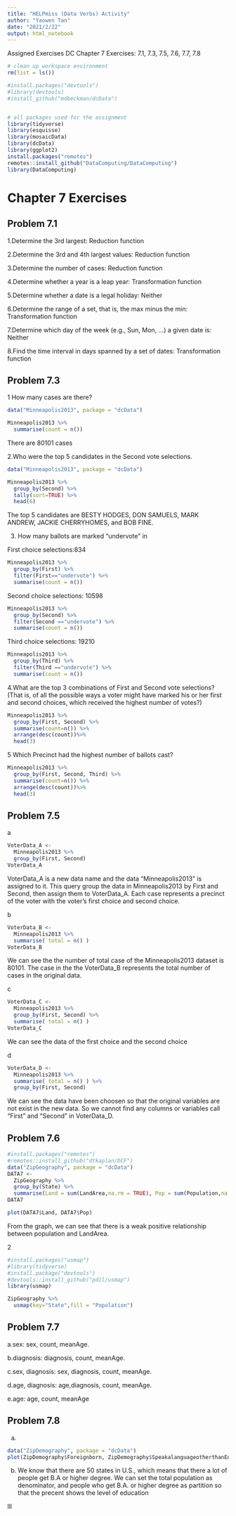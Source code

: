 ---
title: "HELPmiss (Data Verbs) Activity"
author: "Yaowen Tan"
date: "2021/2/22"
output: html_notebook
---



Assigned Exercises
DC Chapter 7 Exercises: 7.1, 7.3, 7.5, 7.6, 7.7, 7.8


```{r}
# clean up workspace environment
rm(list = ls())

#install.packages("devtools")
#library(devtools)
#install_github("mdbeckman/dcData")


# all packages used for the assignment
library(tidyverse)
library(esquisse)
library(mosaicData)
library(dcData)
library(ggplot2)
install.packages("remotes")
remotes::install_github("DataComputing/DataComputing")
library(DataComputing)

```

# Chapter 7 Exercises

## Problem 7.1

1.Determine the 3rd largest: Reduction function 

2.Determine the 3rd and 4th largest values: Reduction function 

3.Determine the number of cases: Reduction function 

4.Determine whether a year is a leap year: Transformation function

5.Determine whether a date is a legal holiday: Neither 

6.Determine the range of a set, that is, the max minus the min: Transformation function 

7.Determine which day of the week (e.g., Sun, Mon, …) a given date is: Neither 

8.Find the time interval in days spanned by a set of dates: Transformation function

## Problem 7.3

1 How many cases are there?
```{r}
data("Minneapolis2013", package = "dcData")

Minneapolis2013 %>%
  summarise(count = n())
```
There are 80101 cases

2.Who were the top 5 candidates in the Second vote selections.

```{r}
data("Minneapolis2013", package = "dcData")

Minneapolis2013 %>%
  group_by(Second) %>%
  tally(sort=TRUE) %>%
  head(6)
```

The top 5 candidates are BESTY HODGES, DON SAMUELS, MARK ANDREW, JACKIE CHERRYHOMES, and BOB FINE.

3. How many ballots are marked “undervote” in

First choice selections:834

```{r}
Minneapolis2013 %>% 
  group_by(First) %>%
  filter(First=="undervote") %>%
  summarise(count = n())
```
Second choice selections: 10598

```{R}
Minneapolis2013 %>% 
  group_by(Second) %>%
  filter(Second =="undervote") %>%
  summarise(count = n())
```

Third choice selections: 19210

```{R}
Minneapolis2013 %>% 
  group_by(Third) %>%
  filter(Third =="undervote") %>%
  summarise(count = n())
```

4.What are the top 3 combinations of First and Second vote selections? (That is, of all the possible ways a voter might have marked his or her first and second choices, which received the highest number of votes?)
```{r}
Minneapolis2013 %>%
  group_by(First, Second) %>%
  summarise(count=n()) %>%
  arrange(desc(count))%>%
  head(3)
```

5 Which Precinct had the highest number of ballots cast?

```{r}
Minneapolis2013 %>%
  group_by(First, Second, Third) %>%
  summarise(count=n()) %>%
  arrange(desc(count))%>%
  head(3)
```
## Problem 7.5

a
```{r}
VoterData_A <-
  Minneapolis2013 %>%
  group_by(First, Second)
VoterData_A
```
VoterData_A is a new data name and the data “Minneapolis2013” is assigned to it. This query group the data in Minneapolis2013 by First and Second, then assign them to VoterData_A.
Each case represents a precinct of the voter with the voter’s first choice and second choice.

b 
```{r}

VoterData_B <-
  Minneapolis2013 %>%
  summarise( total = n() )
VoterData_B
```

We can see the the number of total case of the Minneapolis2013 dataset is 80101. The case in the the VoterData_B represents the total number of cases in the original data.


c
```{r}
VoterData_C <-
  Minneapolis2013 %>%
  group_by(First, Second) %>%
  summarise( total = n() )
VoterData_C

```

We can see the data of the first choice and the second choice

d
```{r}
VoterData_D <-
  Minneapolis2013 %>%
  summarise( total = n() ) %>%
  group_by(First, Second) 
```

We can see the data have been choosen so that the original variables are not exist in the new data. So we cannot find any columns or variables call "First" and "Second" in VoterData_D.



## Problem 7.6
```{R}
#install.packages("remotes")
#remotes::install_github("dtkaplan/DCF")
data("ZipGeography", package = "dcData")
DATA7 <-
  ZipGeography %>%
  group_by(State) %>%
  summarise(Land = sum(LandArea,na.rm = TRUE), Pop = sum(Population,na.rm = TRUE))
DATA7
```


```{r}
plot(DATA7$Land, DATA7$Pop)
```


From the graph, we can see that there is a weak positive relationship between population and LandArea.


2
```{r}
#install.packages("usmap")
#library(tidyverse)
#install.package("devtools")
#devtools::install_github("pdil/usmap")
library(usmap)

ZipGeography %>%
  usmap(key="State",fill = "Population")
```

## Problem 7.7

a.sex: sex, count, meanAge.

b.diagnosis: diagnosis, count, meanAge.

c.sex, diagnosis: sex, diagnosis, count, meanAge.

d.age, diagnosis: age,diagnosis, count, meanAge.

e.age: age, count, meanAge
 
## Problem 7.8

a.
```{r}
data("ZipDemography", package = "dcData")
plot(ZipDemography$Foreignborn, ZipDemography$SpeakalanguageotherthanEnglishathome5yearsandover)
```
b. We know that there are 50 states in U.S., which means that there a lot of people get B.A or higher degree. We can set the total population as denominator, and people who get B.A. or higher degree as partition so that the precent shows the level of education


lll

